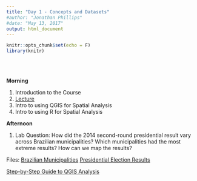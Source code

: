 ```yaml
---
title: "Day 1 - Concepts and Datasets"
#author: "Jonathan Phillips"
#date: "May 13, 2017"
output: html_document
---
```


<style>
.column-left{
  float: left;
  width: 50%;
  text-align: left;
}
.column-right{
  float: right;
  width: 50%;
  text-align: right;
}
</style>

```r
knitr::opts_chunk$set(echo = F)
library(knitr)
```
<br> </br>

**Morning**

1. Introduction to the Course
2. [Lecture](https://jonnyphillips.github.io/Intro_Spatial/Day_1/Slides_Day_1_v6.html)
3. Intro to using QGIS for Spatial Analysis
4. Intro to using R for Spatial Analysis

**Afternoon**

1. Lab Question: 
How did the 2014 second-round presidential result vary across Brazilian municipalities? 
Which municipalities had the most extreme results? 
How can we map the results?

Files:
[Brazilian Municipalities](https://jonnyphillips.github.io/Intro_Spatial/Data/municipalities.shp)
[Presidential Election Results](https://jonnyphillips.github.io/Intro_Spatial/Data/Pres_election_2014.csv)

[Step-by-Step Guide to QGIS Analysis](https://docs.google.com/presentation/d/1-YTmKeM7lO7z5sWXh1ygwBFXaDgNPPnCI6-pvNeB0bo/present?usp=sharing)